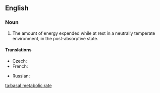 ==English==
{{wikipedia}}

===Noun===
{{en-noun}}

# {{context|physiology|lang=en}} The amount of energy expended while at rest in a neutrally temperate environment, in the post-absorptive state.

====Translations====
{{trans-top|amount of energy expended while at rest}}
* Czech: {{t-|cs|bazální metabolismus|m}}
* French: {{t-|fr|taux métabolique de base}}
{{trans-mid}}
* Russian: {{t-|ru|Базовая скорость метаболизма|f}}
{{trans-bottom}}

[[ta:basal metabolic rate]]